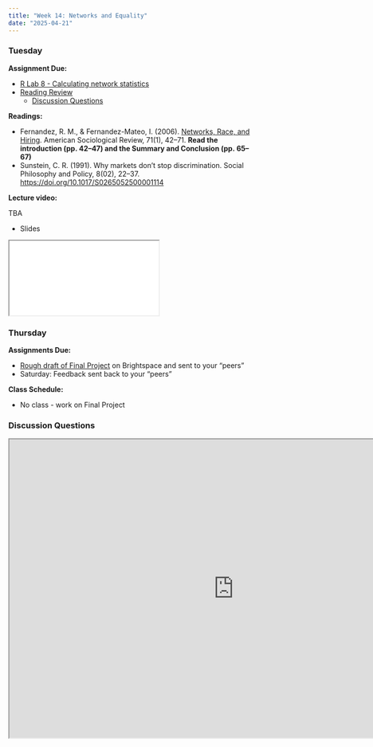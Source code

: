 ```yaml
---
title: "Week 14: Networks and Equality"
date: "2025-04-21"
---
```



### Tuesday

**Assignment Due:**

* [R Lab 8 - Calculating network statistics](/assignments/r_lab_8_%E2%80%93_network_stats.qmd)
* [Reading Review](/syllabus/syllabus.qmd#reading-review-assignments)
    * [Discussion Questions](#discussion-questions)

**Readings:**

* Fernandez, R. M., & Fernandez-Mateo, I. (2006). [Networks, Race, and Hiring](https://journals-sagepub-com.ezproxy.lib.purdue.edu/doi/pdf/10.1177/000312240607100103). American Sociological Review, 71(1), 42–71. **Read the introduction (pp. 42–47) and the Summary and Conclusion (pp. 65–67)**
* Sunstein, C. R. (1991). Why markets don’t stop discrimination. Social Philosophy and Policy, 8(02), 22–37. [https://doi.org/10.1017/S0265052500001114](https://doi.org/10.1017/S0265052500001114)

**Lecture video:**

TBA

* Slides

<iframe class='slide-deck' src="/lectures/content_lectures/networks_and_inequality.html"></iframe>


### Thursday

**Assignments Due:**

* [Rough draft of Final Project](/assignments/final_project/rough-draft.qmd) on Brightspace and sent to your "peers"
* Saturday: Feedback sent back to your "peers"

**Class Schedule:**

* No class - work on Final Project

### Discussion Questions

<iframe src="https://pollev-embeds.com/discourses/kWUGIjNfOXzbbCskco0Sx/respond" width="900px" height="600px"></iframe>